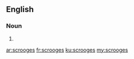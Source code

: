 ==English==

===Noun===
{{head|en|noun plural form}}

# {{plural of|scrooge|lang=en}}

[[ar:scrooges]]
[[fr:scrooges]]
[[ku:scrooges]]
[[my:scrooges]]